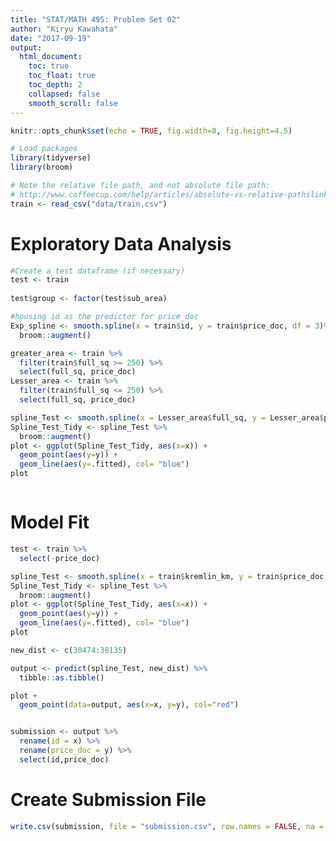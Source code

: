 ```yaml
---
title: "STAT/MATH 495: Problem Set 02"
author: "Kiryu Kawahata"
date: "2017-09-19"
output:
  html_document:
    toc: true
    toc_float: true
    toc_depth: 2
    collapsed: false
    smooth_scroll: false
---
```


```r
knitr::opts_chunk$set(echo = TRUE, fig.width=8, fig.height=4.5)

# Load packages
library(tidyverse)
library(broom)

# Note the relative file path, and not absolute file path:
# http://www.coffeecup.com/help/articles/absolute-vs-relative-pathslinks/
train <- read_csv("data/train.csv")
```


# Exploratory Data Analysis

```r
#Create a test dataframe (if necessary)
test <- train 
  
test$group <- factor(test$sub_area)

#housing id as the predictor for price_doc
Exp_spline <- smooth.spline(x = train$id, y = train$price_doc, df = 3)%>%
  broom::augment()

greater_area <- train %>% 
  filter(train$full_sq >= 250) %>% 
  select(full_sq, price_doc) 
Lesser_area <- train %>% 
  filter(train$full_sq <= 250) %>% 
  select(full_sq, price_doc)

spline_Test <- smooth.spline(x = Lesser_area$full_sq, y = Lesser_area$price_doc, df = 36.6)
Spline_Test_Tidy <- spline_Test %>%
  broom::augment()
plot <- ggplot(Spline_Test_Tidy, aes(x=x)) +
  geom_point(aes(y=y)) +
  geom_line(aes(y=.fitted), col= "blue") 
plot



```


# Model Fit

```r


test <- train %>% 
  select(-price_doc)

spline_Test <- smooth.spline(x = train$kremlin_km, y = train$price_doc, df = 10)
Spline_Test_Tidy <- spline_Test %>%
  broom::augment()
plot <- ggplot(Spline_Test_Tidy, aes(x=x)) +
  geom_point(aes(y=y)) +
  geom_line(aes(y=.fitted), col= "blue") 
plot

new_dist <- c(30474:38135)

output <- predict(spline_Test, new_dist) %>% 
  tibble::as.tibble()

plot +
  geom_point(data=output, aes(x=x, y=y), col="red")


submission <- output %>% 
  rename(id = x) %>%
  rename(price_doc = y) %>% 
  select(id,price_doc)

```


# Create Submission File

```r

write.csv(submission, file = "submission.csv", row.names = FALSE, na = "")
```

